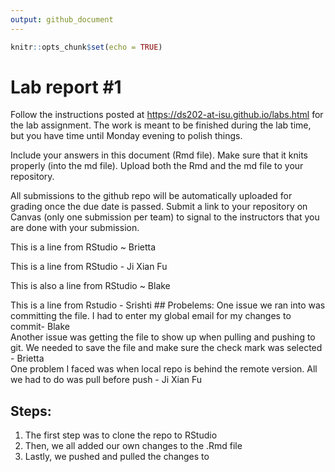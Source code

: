```yaml
---
output: github_document
---
```


<!-- README.md is generated from README.Rmd. Please edit the README.Rmd file -->

```r
knitr::opts_chunk$set(echo = TRUE)
```

# Lab report #1

Follow the instructions posted at <https://ds202-at-isu.github.io/labs.html> for the lab assignment. The work is meant to be finished during the lab time, but you have time until Monday evening to polish things.

Include your answers in this document (Rmd file). Make sure that it knits properly (into the md file). Upload both the Rmd and the md file to your repository.

All submissions to the github repo will be automatically uploaded for grading once the due date is passed. Submit a link to your repository on Canvas (only one submission per team) to signal to the instructors that you are done with your submission.


This is a line from RStudio \~ Brietta\

This is a line from RStudio - Ji Xian Fu\

This is also a line from RStudio \~ Blake\

This is a line from Rstudio - Srishti
## Probelems:
One issue we ran into was committing the file. I had to enter my global email for my changes to commit- Blake\
Another issue was getting the file to show up when pulling and pushing to git. We needed to save the file and make sure the check mark was selected - Brietta\
One problem I faced was when local repo is behind the remote version. All we had to do was pull before push - Ji Xian Fu\

## Steps:
1. The first step was to clone the repo to RStudio
2. Then, we all added our own changes to the .Rmd file
3. Lastly, we pushed and pulled the changes to
